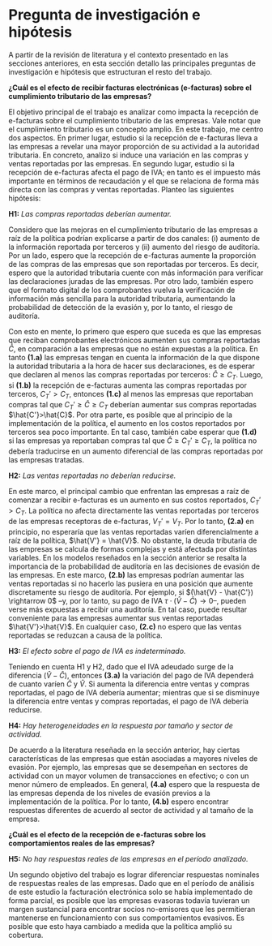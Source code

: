 # Pregunta de investigación e hipótesis

A partir de la revisión de literatura y el contexto presentado en las secciones anteriores, en esta sección detallo las principales preguntas de investigación e hipótesis que estructuran el resto del trabajo.

**¿Cuál es el efecto de recibir facturas electrónicas (e-facturas) sobre el cumplimiento tributario de las empresas?**

El objetivo principal de el trabajo es analizar como impacta la recepción de e-facturas sobre el cumplimiento tributario de las empresas. Vale notar que el cumplimiento tributario es un concepto amplio. En este trabajo, me centro dos aspectos. En primer lugar, estudio si la recepción de e-facturas lleva a las empresas a revelar una mayor proporción de su actividad a la autoridad tributaria. En concreto, analizo si induce una variación en las compras y ventas reportadas por las empresas. En segundo lugar, estudio si la recepción de e-facturas afecta el pago de IVA; en tanto es el impuesto más importante en términos de recaudación y el que se relaciona de forma más directa con las compras y ventas reportadas. Planteo las siguientes hipótesis:

**H1:** *Las compras reportadas deberían aumentar.*

Considero que las mejoras en el cumplimiento tributario de las empresas a raíz de la política podrían explicarse a partir de dos canales: (i) aumento de la información reportada por terceros y (ii) aumento del riesgo de auditoría. Por un lado, espero que la recepción de e-facturas aumente la proporción de las compras de las empresas que son reportadas por terceros. Es decir, espero que la autoridad tributaria cuente con más información para verificar las declaraciones juradas de las empresas. Por otro lado, también espero que el formato digital de los comprobantes vuelva la verificación de información más sencilla para la autoridad tributaria, aumentando la probabilidad de detección de la evasión y, por lo tanto, el riesgo de auditoría.

Con esto en mente, lo primero que espero que suceda es que las empresas que reciban comprobantes electrónicos aumenten sus compras reportadas $\hat{C}$, en comparación a las empresas que no están expuestas a la política. En tanto **(1.a)** las empresas tengan en cuenta la información de la que dispone la autoridad tributaria a la hora de hacer sus declaraciones, es de esperar que declaren al menos las compras reportadas por terceros: $\hat{C}\geq C_{T}$. Luego, si **(1.b)** la recepción de e-facturas aumenta las compras reportadas por terceros, $C_{T}' > C_{T}$, entonces **(1.c)** al menos las empresas que reportaban compras tal que $C_{T}'\geq \hat{C} \geq C_{T}$ deberían aumentar sus compras reportadas $\hat{C'}>\hat{C}$. Por otra parte, es posible que al principio de la implementación de la política, el aumento en los costos reportados por terceros sea poco importante. En tal caso, también cabe esperar que **(1.d)** si las empresas ya reportaban compras tal que $\hat{C} \geq C_{T}' \geq C_{T}$, la política no debería traducirse en un aumento diferencial de las compras reportadas por las empresas tratadas.

**H2:** *Las ventas reportadas no deberían reducirse.*

En este marco, el principal cambio que enfrentan las empresas a raíz de comenzar a recibir e-facturas es un aumento en sus costos reportados, $C_{T}' > C_T$. La política no afecta directamente las ventas reportadas por terceros de las empresas receptoras de e-facturas, $V_{T}' = V_{T}$. Por lo tanto, **(2.a)** en principio, no esperaría que las ventas reportadas varíen diferencialmente a raíz de la política, $\hat{V'} = \hat{V}$. No obstante, la deuda tributaria de las empresas se calcula de formas complejas y está afectada por distintas variables. En los modelos reseñados en la sección anterior se resalta la importancia de la probabilidad de auditoría en las decisiones de evasión de las empresas. En este marco, **(2.b)** las empresas podrían aumentar las ventas reportadas si no hacerlo las pusiera en una posición que aumente discretamente su riesgo de auditoría. Por ejemplo, si $(\hat{V} - \hat{C'}) \rightarrow 0$ –y, por lo tanto, su pago de IVA $\tau\cdot(\hat{V}-\hat{C}) \rightarrow 0$–, pueden verse más expuestas a recibir una auditoría. En tal caso, puede resultar conveniente para las empresas aumentar sus ventas reportadas $\hat{V'}>\hat{V}$. En cualquier caso, **(2.c)** no espero que las ventas reportadas se reduzcan a causa de la política.

**H3:** *El efecto sobre el pago de IVA es indeterminado.*

Teniendo en cuenta H1 y H2, dado que el IVA adeudado surge de la diferencia $(\hat{V} - \hat{C})$, entonces **(3.a)** la variación del pago de IVA dependerá de cuanto varíen $\hat{C}$ y $\hat{V}$. Si aumenta la diferencia entre ventas y compras reportadas, el pago de IVA debería aumentar; mientras que si se disminuye la diferencia entre ventas y compras reportadas, el pago de IVA debería reducirse. 

**H4:** *Hay heterogeneidades en la respuesta por tamaño y sector de actividad.*

De acuerdo a la literatura reseñada en la sección anterior, hay ciertas características de las empresas que están asociadas a mayores niveles de evasión. Por ejemplo, las empresas que se desempeñan en sectores de actividad con un mayor volumen de transacciones en efectivo; o con un menor número de empleados. En general, **(4.a)** espero que la respuesta de las empresas dependa de los niveles de evasión previos a la implementación de la política. Por lo tanto, **(4.b)** espero encontrar respuestas diferentes de acuerdo al sector de actividad y al tamaño de la empresa.

**¿Cuál es el efecto de la recepción de e-facturas sobre los comportamientos reales de las empresas?**

**H5:** *No hay respuestas reales de las empresas en el período analizado.*

Un segundo objetivo del trabajo es lograr diferenciar respuestas nominales de respuestas reales de las empresas. Dado que en el período de análisis de este estudio la facturación electrónica solo se había implementado de forma parcial, es posible que las empresas evasoras todavía tuvieran un margen sustancial para encontrar socios no-emisores que les permitieran mantenerse en funcionamiento con sus comportamientos evasivos. Es posible que esto haya cambiado a medida que la política amplió su cobertura.
